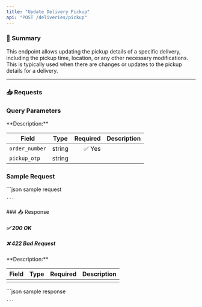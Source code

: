 ```yaml
---
title: "Update Delivery Pickup"
api: "POST /deliveries/pickup"
---
```



### 📝 Summary

This endpoint allows updating the pickup details of a specific delivery, including the pickup time, location, or any other necessary modifications. This is typically used when there are changes or updates to the pickup details for a delivery.

---




### 📥 Requests
### Query Parameters
<Expandable>
**Description:** 

| **Field**   | **Type** | **Required** | **Description**          |
|-------------|----------|-------------:|---------------------------|
| `order_number`   | string   | ✅ Yes       |          |
| `pickup_otp`   | string   |        |          |
</Expandable>


### Sample Request
<Expandable>
    ```json sample request
    
    
    ```
</Expandable>
### 📤 Response

##### ✅ 200 OK
##### ❌ 422 Bad Request

<Expandable>
**Description:** 

| **Field**   | **Type** | **Required** | **Description**          |
|-------------|----------|-------------:|---------------------------|
|    |    |        |           |
</Expandable>

<ResponseExample>
    ```json sample response
    
    ```
</ResponseExample>


